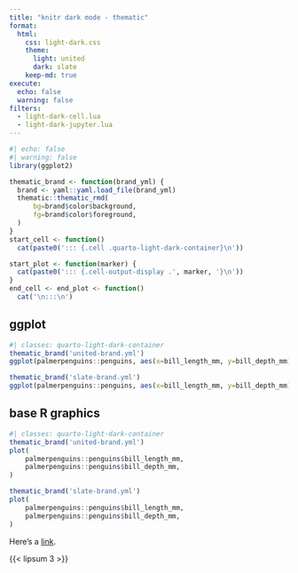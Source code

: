 ```yaml
---
title: "knitr dark mode - thematic"
format:
  html:
    css: light-dark.css
    theme:
      light: united
      dark: slate
    keep-md: true
execute:
  echo: false
  warning: false
filters:
  - light-dark-cell.lua
  - light-dark-jupyter.lua
---
```


```r
#| echo: false
#| warning: false
library(ggplot2)

thematic_brand <- function(brand_yml) {
  brand <- yaml::yaml.load_file(brand_yml)
  thematic::thematic_rmd(
      bg=brand$color$background,
      fg=brand$color$foreground,
  )
}
start_cell <- function()
  cat(paste0('::: {.cell .quarto-light-dark-container}\n'))

start_plot <- function(marker) {
  cat(paste0('::: {.cell-output-display .', marker, '}\n'))
}
end_cell <- end_plot <- function()
  cat('\n:::\n')
```

## ggplot

```r
#| classes: quarto-light-dark-container
thematic_brand('united-brand.yml')
ggplot(palmerpenguins::penguins, aes(x=bill_length_mm, y=bill_depth_mm)) + geom_point()

thematic_brand('slate-brand.yml')
ggplot(palmerpenguins::penguins, aes(x=bill_length_mm, y=bill_depth_mm)) + geom_point()
```

## base R graphics

```r
#| classes: quarto-light-dark-container
thematic_brand('united-brand.yml')
plot(
    palmerpenguins::penguins$bill_length_mm,
    palmerpenguins::penguins$bill_depth_mm,
)

thematic_brand('slate-brand.yml')
plot(
    palmerpenguins::penguins$bill_length_mm,
    palmerpenguins::penguins$bill_depth_mm,
)
```

Here's a [link](https://example.com).

{{< lipsum 3 >}}
